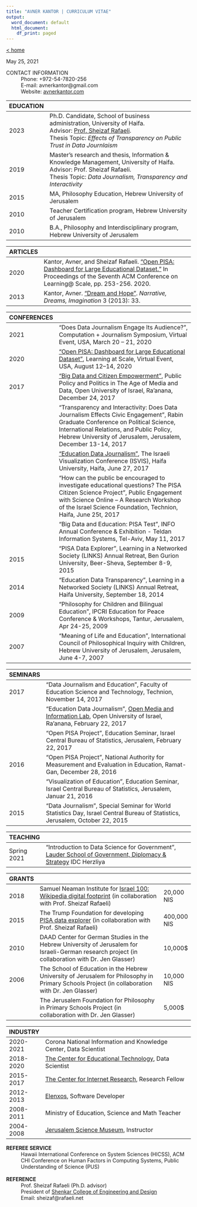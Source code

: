 ---
title: "AVNER KANTOR | CURRICULUM VITAE"
output:
  word_document: default
  html_document:
    df_print: paged
---
[< home](index.html)

May 25, 2021

CONTACT INFORMATION
: Phone: +972-54-7820-256
: E-mail: avnerkantor@gmail.com
: Website: [avnerkantor.com](http://avnerkantor.com)

<!-- 
RESEARCH INTERESTS
: Data journalism, Citizen empowerment 
-->


| EDUCATION    | 
| --------- |------------------------------------------------------------------ |
| 2023 | Ph.D. Candidate, School of business administration, University of Haifa.<br/>  Advisor: [Prof. Sheizaf Rafaeli](https://sites.google.com/rafaeli.net/sheizaf).<br/>Thesis Topic: *Effects of Transparency on Public Trust in Data Journlaism* |
| 2019 | Master’s research and thesis, Information & Knowledge Management, University of Haifa.<br/>  Advisor: Prof. Sheizaf Rafaeli.<br/>Thesis Topic: *Data Journalism, Transparency and Interactivity* |
| 2015 | MA, Philosophy Education, Hebrew University of Jerusalem |
| 2010 | Teacher Certification program, Hebrew University of Jerusalem|
| 2010 | B.A., Philosophy and Interdisciplinary program, Hebrew University of Jerusalem|
<!-- 1994-1997| Israel Arts and Science Academy|-->


| ARTICLES    | 
| --------- |------------------------------------------------------------------ |
|2020 |Kantor, Avner, and Sheizaf Rafaeli. ["Open PISA: Dashboard for Large Educational Dataset."](https://dl.acm.org/doi/abs/10.1145/3386527.3406721) In Proceedings of the Seventh ACM Conference on Learning@ Scale, pp. 253-256. 2020. |
|2013 |Kantor, Avner. [“Dream and Hope”](https://books.google.co.il/books?id=MhpLAgAAQBAJ&pg=PA33). *Narrative, Dreams, Imagination* 3 (2013): 33. |


| CONFERENCES   | 
| --------- |------------------------------------------------------------------ |
| 2021 | "Does Data Journalism Engage Its Audience?", Computation + Journalism Symposium, Virtual Event, USA, March 20 – 21, 2020
| 2020 | ["Open PISA: Dashboard for Large Educational Dataset"](https://www.youtube.com/watch?v=1ZcaSSY-5ag), Learning at Scale, Virtual Event, USA, August 12–14, 2020 | 
| 2017 | ["Big Data and Citizen Empowerment"](https://www.youtube.com/watch?v=U_-jka7O8H4), Public Policy and Politics in The Age of Media and Data, Open University of Israel, Ra'anana, December 24, 2017 | 
| | "Transparency and Interactivity: Does Data Journalism Effects Civic Engagement", Rabin Graduate Conference on Political Science, International Relations, and Public Policy, Hebrew University of Jerusalem, Jerusalem, December 13-14, 2017
| | ["Education Data Journalism"](https://www.youtube.com/watch?v=1ZcaSSY-5ag), The Israeli Visualization Conference (ISVIS), Haifa University, Haifa, June 27, 2017 | 
| |"How can the public be encouraged to investigate educational questions? The PISA Citizen Science Project", Public Engagement with Science Online – A Research Workshop of the Israel Science Foundation, Technion, Haifa, June 25t, 2017|
| | "Big Data and Education: PISA Test",  INFO Annual Conference & Exhibition - Teldan Information Systems, Tel-Aviv, May 11, 2017|
| 2015 | "PISA Data Explorer", Learning in a Networked Society (LINKS) Annual Retreat, Ben Gurion University, Beer-Sheva, September 8-9, 2015|
| 2014 | "Education Data Transparency", Learning in a Networked Society (LINKS) Annual Retreat, Haifa University, September 18, 2014|
| 2009 | "Philosophy for Children and Bilingual Education", IPCRI Education for Peace Conference & Workshops, Tantur, Jerusalem, Apr 24-25, 2009|
| 2007 | "Meaning of Life and Education", International Council of Philosophical Inquiry with Children, Hebrew University of Jerusalem, Jerusalem, June 4-7, 2007|

| SEMINARS   |
| --------- |------------------------------------------------------------------ |
| 2017 | "Data Journalism and Education", Faculty of Education Science and Technology, Technion, November 14, 2017|
|  | "Education Data Journalism",  [Open Media and Information Lab](http://www.openu.ac.il/en/omilab/pages/default.aspx), Open University of Israel, Ra'anana, February 22, 2017|
| | "Open PISA Project", Education Seminar, Israel Central Bureau of Statistics, Jerusalem, February 22, 2017 |
| 2016 | "Open PISA Project", National Authority for Measurement and Evaluation in Education, Ramat-Gan, December 28, 2016| 
| | "Visualization of Education", Education Seminar, Israel Central Bureau of Statistics, Jerusalem, Januar 21, 2016|
| 2015 | "Data Journalism", Special Seminar for World Statistics Day, Israel Central Bureau of Statistics, Jerusalem, October 22, 2015|

| TEACHING   |
| --------- |------------------------------------------------------------------ |
| Spring 2021 | "Introduction to Data Science for Government", [Lauder School of Government, Diplomacy & Strategy](https://www.idc.ac.il/en/schools/government/pages/home.aspx) IDC  Herzliya|


| GRANTS    | 
| --------- |----------------------------------------------------------| -------- |
| 2018 | Samuel Neaman Institute for [Israel 100: Wikipedia digital footprint](https://avnerkantor.shinyapps.io/israel100/) (in collaboration with Prof. Sheizaf Rafaeli)| 20,000 NIS |
| 2015 | The Trump Foundation for developing [PISA data explorer](http://opisa.org/) (in collaboration with Prof. Sheizaf Rafaeli)| 400,000 NIS |
| 2010 | DAAD Center for German Studies in the Hebrew University of Jerusalem for Israeli-German research project (in collaboration with Dr. Jen Glasser)| 10,000$ |
| 2006 | The School of Education in the Hebrew University of Jerusalem for Philosophy in Primary Schools Project (in collaboration with Dr. Jen Glasser)| 10,000 NIS |
| | The Jerusalem Foundation for Philosophy in Primary Schools Project (in collaboration with Dr. Jen Glasser) | 5,000$|


| INDUSTRY  | 
| --------- |------------------------------------------------------------------ |
| 2020- 2021| Corona National Information and Knowledge Center, Data Scientist|
| 2018-2020 | [The Center for Educational Technology](https://home.cet.ac.il/?lang=en), Data Scientist|
| 2015-2017 | [The Center for Internet Research](https://internetcenter.haifa.ac.il/index.php/en/home-english/48-about), Research Fellow|
| 2012-2013 | [Elenxos](https://finder.startupnationcentral.org/company_page/elenxos), Software Developer|
| 2008-2011 | Ministry of Education, Science and Math Teacher|
| 2004-2008 | [Jerusalem Science Museum](http://www.mada.org.il/en), Instructor|
<!--|1997-2001 | Israel Defense Forces, Science Technology Intelligence Analyst |-->

**REFEREE SERVICE**
: Hawaii International Conference on System Sciences (HICSS), ACM CHI Conference on Human Factors in Computing Systems, Public Understanding of Science (PUS)

<br/>**REFERENCE**
: Prof. Sheizaf Rafaeli (Ph.D. advisor)
: President of [Shenkar College of Engineering and Design](https://www.shenkar.ac.il/en) 
: Email: sheizaf@rafaeli.net 
